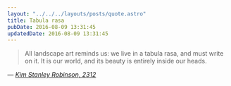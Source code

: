 ```yaml
---
layout: "../../../layouts/posts/quote.astro"
title: Tabula rasa
pubDate: 2016-08-09 13:31:45
updatedDate: 2016-08-09 13:31:45
---
```


> All landscape art reminds us: we live in a tabula rasa, and must write on it. It is our world, and its beauty is entirely inside our heads.

— <cite>[Kim Stanley Robinson, _2312_](https://www.goodreads.com/book/show/11830394-2312)</cite>
